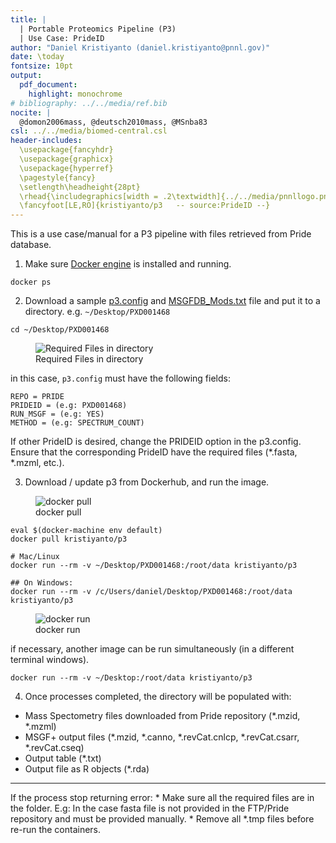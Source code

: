 ```yaml
---
title: | 
  | Portable Proteomics Pipeline (P3) 
  | Use Case: PrideID
author: "Daniel Kristiyanto (daniel.kristiyanto@pnnl.gov)"
date: \today
fontsize: 10pt
output: 
  pdf_document: 
    highlight: monochrome
# bibliography: ../../media/ref.bib
nocite: |
  @domon2006mass, @deutsch2010mass, @MSnba83
csl: ../../media/biomed-central.csl
header-includes:
  \usepackage{fancyhdr}
  \usepackage{graphicx}
  \usepackage{hyperref}
  \pagestyle{fancy}
  \setlength\headheight{28pt}
  \rhead{\includegraphics[width = .2\textwidth]{../../media/pnnllogo.png}}
  \fancyfoot[LE,RO]{kristiyanto/p3   -- source:PrideID --}
---
```

\rule{\textwidth}{1pt}


This is a use case/manual for a P3 pipeline with files retrieved from Pride database. 

1. Make sure [Docker engine](https://docs.docker.com/engine/installation/) is installed and running.
```
docker ps
```
2. Download a sample [p3.config](p3.config) and [MSGFDB_Mods.txt](MSGFDB_Mods.txt) file and put it to a directory. e.g. `~/Desktop/PXD001468`


```
cd ~/Desktop/PXD001468
```
![Required Files in directory](../../media/ls.png)

in this case, ```p3.config``` must have the following fields:
```
REPO = PRIDE
PRIDEID = (e.g: PXD001468) 
RUN_MSGF = (e.g: YES)
METHOD = (e.g: SPECTRUM_COUNT)
```

If other PrideID is desired, change the PRIDEID option in the p3.config. Ensure that the corresponding PrideID have the required files (\*.fasta, \*.mzml, etc.).


3. Download / update p3 from Dockerhub, and run the image.

![docker pull](../../media/docker-pull.png)
```
eval $(docker-machine env default)
docker pull kristiyanto/p3

# Mac/Linux
docker run --rm -v ~/Desktop/PXD001468:/root/data kristiyanto/p3

## On Windows:
docker run --rm -v /c/Users/daniel/Desktop/PXD001468:/root/data kristiyanto/p3
```

![docker run](../../media/docker-run.png)

if necessary, another image can be run simultaneously (in a different terminal windows).
```
docker run --rm -v ~/Desktop:/root/data kristiyanto/p3
```



4. Once processes completed, the directory will be populated with:
+ Mass Spectometry files downloaded from Pride repository (\*.mzid, \*.mzml)
+ MSGF+ output files (\*.mzid, \*.canno, \*.revCat.cnlcp, *.revCat.csarr, \*.revCat.cseq)
+ Output table (\*.txt)
+ Output file as R objects (\*.rda)


***

If the process stop returning error:
* Make sure all the required files are in the folder. E.g: In the case fasta file is not provided in the FTP/Pride repository and must be provided manually. 
* Remove all \*.tmp files before re-run the containers.